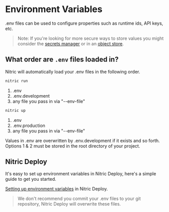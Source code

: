 
# Environment Variables

.env files can be used to configure properties such as runtime ids, API keys, etc.

> Note: If you're looking for more secure ways to store values you might consider the [secrets manager](/secrets) or in an [object store](/storage).

## What order are `.env` files loaded in?

Nitric will automatically load your .env files in the following order.

```bash
nitric run
```

1. .env
2. .env.development
3. any file you pass in via "--env-file"

```bash
nitric up
```

1. .env
2. .env.production
3. any file you pass in via "--env-file"

Values in .env are overwritten by .env.development if it exists and so forth. Options 1 & 2 must be stored in the root directory of your project.

## Nitric Deploy

It's easy to set up environment variables in Nitric Deploy, here's a simple guide to get you started.

[Setting up environment variables](/guides/getting-started/deploy#configure-environment-variables) in Nitric Deploy.

> We don't recommend you commit your .env files to your git repository, Nitric Deploy will overwrite these files.

